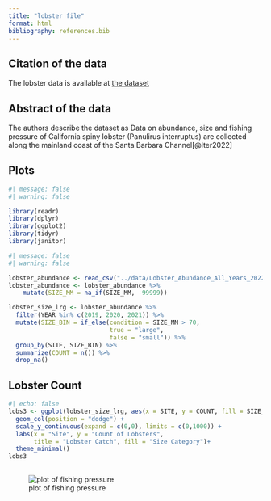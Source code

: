 ```yaml
---
title: "lobster file"
format: html
bibliography: references.bib
---
```


## Citation of the data

The lobster data is available at [the dataset](@lter2022)

## Abstract of the data

The authors describe the dataset as Data on abundance, size and fishing pressure of California spiny lobster (Panulirus interruptus) are collected along the mainland coast of the Santa Barbara Channel[@lter2022]

## Plots

```r
#| message: false
#| warning: false

library(readr)
library(dplyr)
library(ggplot2)
library(tidyr)
library(janitor)
```

```r
#| message: false
#| warning: false

lobster_abundance <- read_csv("../data/Lobster_Abundance_All_Years_20220829.csv")
lobster_abundance <- lobster_abundance %>% 
    mutate(SIZE_MM = na_if(SIZE_MM, -99999))
```

```r
lobster_size_lrg <- lobster_abundance %>% 
  filter(YEAR %in% c(2019, 2020, 2021)) %>%
  mutate(SIZE_BIN = if_else(condition = SIZE_MM > 70, 
                            true = "large",
                            false = "small")) %>% 
  group_by(SITE, SIZE_BIN) %>%
  summarize(COUNT = n()) %>% 
  drop_na()
```

## Lobster Count

```r
#| echo: false
lobs3 <- ggplot(lobster_size_lrg, aes(x = SITE, y = COUNT, fill = SIZE_BIN))+
  geom_col(position = "dodge") + 
  scale_y_continuous(expand = c(0,0), limits = c(0,1000)) +
  labs(x = "Site", y = "Count of Lobsters", 
       title = "Lobster Catch", fill = "Size Category")+
  theme_minimal()
lobs3
  
```

![plot of fishing pressure](../figs/site_traps_year_fishingpressure.png "Cool Plot")

